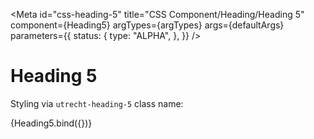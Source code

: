 <!-- @license CC0-1.0 -->



<Meta
  id="css-heading-5"
  title="CSS Component/Heading/Heading 5"
  component={Heading5}
  argTypes={argTypes}
  args={defaultArgs}
  parameters={{
    status: {
      type: "ALPHA",
    },
  }}
/>

# Heading 5

Styling via `utrecht-heading-5` class name:

<Canvas>
  <Story name="Default" args={exampleArgs}>
    {Heading5.bind({})}
  </Story>
</Canvas>

<ArgsTable story="Default" />
